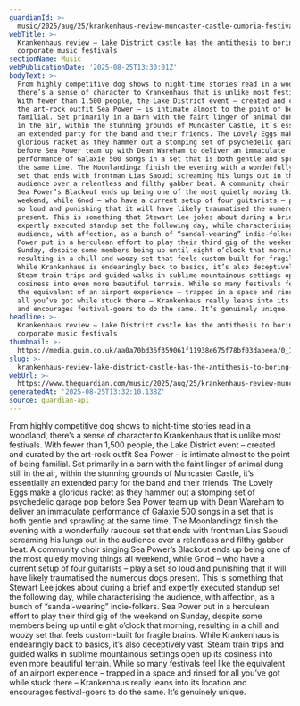 ```yaml
---
guardianId: >-
  music/2025/aug/25/krankenhaus-review-muncaster-castle-cumbria-festival-sea-power
webTitle: >-
  Krankenhaus review – Lake District castle has the antithesis to boring
  corporate music festivals
sectionName: Music
webPublicationDate: '2025-08-25T13:30:01Z'
bodyText: >-
  From highly competitive dog shows to night-time stories read in a woodland,
  there’s a sense of character to Krankenhaus that is unlike most festivals.
  With fewer than 1,500 people, the Lake District event – created and curated by
  the art-rock outfit Sea Power – is intimate almost to the point of being
  familial. Set primarily in a barn with the faint linger of animal dung still
  in the air, within the stunning grounds of Muncaster Castle, it’s essentially
  an extended party for the band and their friends. The Lovely Eggs make a
  glorious racket as they hammer out a stomping set of psychedelic garage pop
  before Sea Power team up with Dean Wareham to deliver an immaculate
  performance of Galaxie 500 songs in a set that is both gentle and sprawling at
  the same time. The Moonlandingz finish the evening with a wonderfully raucous
  set that ends with frontman Lias Saoudi screaming his lungs out in the
  audience over a relentless and filthy gabber beat. A community choir singing
  Sea Power’s Blackout ends up being one of the most quietly moving things all
  weekend, while Gnod – who have a current setup of four guitarists – play a set
  so loud and punishing that it will have likely traumatised the numerous dogs
  present. This is something that Stewart Lee jokes about during a brief and
  expertly executed standup set the following day, while characterising the
  audience, with affection, as a bunch of “sandal-wearing” indie-folkers. Sea
  Power put in a herculean effort to play their third gig of the weekend on
  Sunday, despite some members being up until eight o’clock that morning,
  resulting in a chill and woozy set that feels custom-built for fragile brains.
  While Krankenhaus is endearingly back to basics, it’s also deceptively vast.
  Steam train trips and guided walks in sublime mountainous settings open up its
  cosiness into even more beautiful terrain. While so many festivals feel like
  the equivalent of an airport experience – trapped in a space and rinsed for
  all you’ve got while stuck there – Krankenhaus really leans into its location
  and encourages festival-goers to do the same. It’s genuinely unique.
headline: >-
  Krankenhaus review – Lake District castle has the antithesis to boring
  corporate music festivals
thumbnail: >-
  https://media.guim.co.uk/aa0a70bd36f359061f11938e675f78bf03dabeea/0_125_1444_1155/500.jpg
slug: >-
  krankenhaus-review-lake-district-castle-has-the-antithesis-to-boring-corporate-music-festivals
webUrl: >-
  https://www.theguardian.com/music/2025/aug/25/krankenhaus-review-muncaster-castle-cumbria-festival-sea-power
generatedAt: '2025-08-25T13:32:10.138Z'
source: guardian-api
---
```

From highly competitive dog shows to night-time stories read in a woodland, there’s a sense of character to Krankenhaus that is unlike most festivals. With fewer than 1,500 people, the Lake District event – created and curated by the art-rock outfit Sea Power – is intimate almost to the point of being familial. Set primarily in a barn with the faint linger of animal dung still in the air, within the stunning grounds of Muncaster Castle, it’s essentially an extended party for the band and their friends. The Lovely Eggs make a glorious racket as they hammer out a stomping set of psychedelic garage pop before Sea Power team up with Dean Wareham to deliver an immaculate performance of Galaxie 500 songs in a set that is both gentle and sprawling at the same time. The Moonlandingz finish the evening with a wonderfully raucous set that ends with frontman Lias Saoudi screaming his lungs out in the audience over a relentless and filthy gabber beat. A community choir singing Sea Power’s Blackout ends up being one of the most quietly moving things all weekend, while Gnod – who have a current setup of four guitarists – play a set so loud and punishing that it will have likely traumatised the numerous dogs present. This is something that Stewart Lee jokes about during a brief and expertly executed standup set the following day, while characterising the audience, with affection, as a bunch of “sandal-wearing” indie-folkers. Sea Power put in a herculean effort to play their third gig of the weekend on Sunday, despite some members being up until eight o’clock that morning, resulting in a chill and woozy set that feels custom-built for fragile brains. While Krankenhaus is endearingly back to basics, it’s also deceptively vast. Steam train trips and guided walks in sublime mountainous settings open up its cosiness into even more beautiful terrain. While so many festivals feel like the equivalent of an airport experience – trapped in a space and rinsed for all you’ve got while stuck there – Krankenhaus really leans into its location and encourages festival-goers to do the same. It’s genuinely unique.
